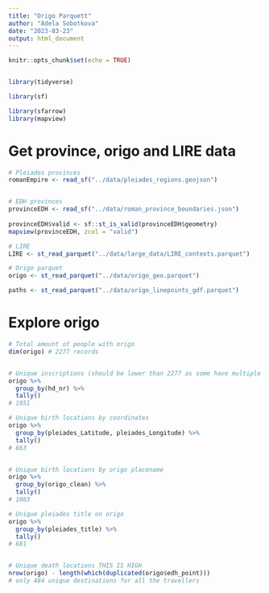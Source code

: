 ```yaml
---
title: "Origo Parquett"
author: "Adela Sobotkova"
date: "2023-03-23"
output: html_document
---
```


```r
knitr::opts_chunk$set(echo = TRUE)


library(tidyverse)

library(sf)

library(sfarrow)
library(mapview)
```

# Get province, origo and LIRE data

```r
# Pleiades provinces
romanEmpire <- read_sf("../data/pleiades_regions.geojson")


# EDH provinces
provinceEDH <- read_sf("../data/roman_province_boundaries.json")
 
provinceEDH$valid <- sf::st_is_valid(provinceEDH$geometry)
mapview(provinceEDH, zcol = "valid")

# LIRE
LIRE <- st_read_parquet("../data/large_data/LIRE_contexts.parquet")

# Origo parquet
origo <- st_read_parquet("../data/origo_geo.parquet")

paths <- st_read_parquet("../data/origo_linepoints_gdf.parquet")
```

# Explore origo
```r
# Total amount of people with origo
dim(origo) # 2277 records


# Unique inscriptions (should be lower than 2277 as some have multiple people on an inscription)
origo %>% 
  group_by(hd_nr) %>% 
  tally()
# 1951

# Unique birth locations by coordinates
origo %>% 
  group_by(pleiades_Latitude, pleiades_Longitude) %>% 
  tally()
# 663


# Unique birth locations by origo placename
origo %>% 
  group_by(origo_clean) %>% 
  tally()
# 1083

# Unique pleiades title on origo
origo %>% 
  group_by(pleiades_title) %>% 
  tally()
# 681


# Unique death locations THIS IS HIGH
nrow(origo) - length(which(duplicated(origo$edh_point)))
# only 484 unique destinations for all the travellers

```

